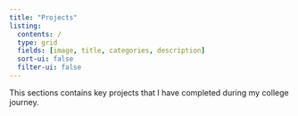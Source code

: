 ```yaml
---
title: "Projects"
listing:
  contents: /
  type: grid
  fields: [image, title, categories, description]
  sort-ui: false
  filter-ui: false
---
```


This sections contains key projects that I have completed during my college journey.
<br><br>

